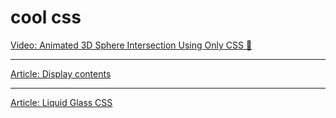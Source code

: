 # cool css

[Video: Animated 3D Sphere Intersection Using Only CSS 🤯](https://www.youtube.com/watch?v=jUiEzVwbdco)

---

[Article: Display contents](https://ishadeed.com/article/display-contents/)

---

[Article: Liquid Glass CSS](https://kube.io/blog/liquid-glass-css-svg/)

